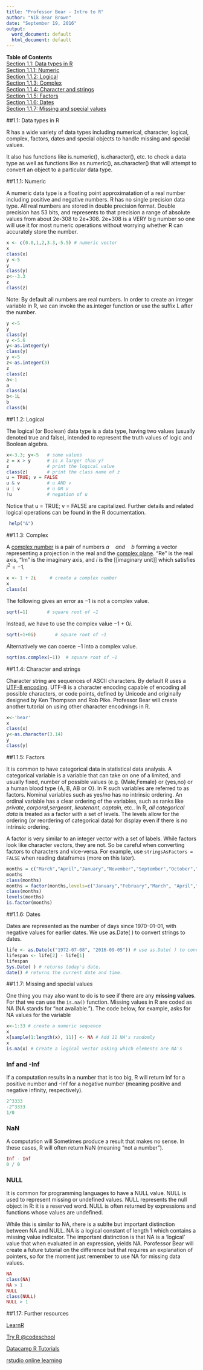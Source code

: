 ```yaml
---
title: "Professor Bear - Intro to R"
author: "Nik Bear Brown"
date: "September 19, 2016"
output:
  word_document: default
  html_document: default
---
```



**Table of Contents**  
[Section 1.1: Data types in R](#data-types-in-r)  
[Section 1.1.1: Numeric](#numeric)  
[Section 1.1.2: Logical](#logical)  
[Section 1.1.3: Complex](#complex)  
[Section 1.1.4: Character and strings](#character-and-strings)  
[Section 1.1.5: Factors](#factors)  
[Section 1.1.6: Dates](#dates)  
[Section 1.1.7: Missing and special values](#missing-and-special-values)  

##1.1: Data types in R  

R has a wide variety of data types including numerical, character, logical, complex, factors, dates and special objects to handle missing and special values. 

It also has functions like is.numeric(), is.character(), etc. to check a data type as well as functions like as.numeric(), as.character() that will attempt to convert an object to a particular data type.

##1.1.1: Numeric  

A numeric data type is a floating point approximatation of a real number including positive and negative numbers. R has no single precision data type. All real numbers are stored in double precision format. Double precision has 53 bits, and represents to that precision a range of absolute values from about 2e-308 to 2e+308. 2e+308 is a VERY big number so one will use it for most numeric operations without worrying whether R can accurately store the number.

```r
x <- c(0.0,1,2,3.3,-5.5) # numeric vector
x
class(x)
y <-5
y
class(y)
z<--3.3
z
class(z)
```

Note: By default all numbers are real numbers. In order to create an integer variable in R, we can invoke the as.integer function or use the suffix L after the number.

```r
y <-5
y
class(y)
y <-5.6
y<-as.integer(y) 
class(y)
y <-5
z<-as.integer(3) 
z
class(z)
a<-1
a
class(a)
b<-1L
b
class(b)
```

##1.1.2: Logical 

The logical (or Boolean) data type is a data type, having two values (usually denoted true and false), intended to represent the truth values of logic and Boolean algebra. 
 
```r
x<-3.3; y<-5   # some values 
z = x > y      # is x larger than y? 
z              # print the logical value 
class(z)       # print the class name of z 
u = TRUE; v = FALSE
u & v          # u AND v 
u | v          # u OR v 
!u             # negation of u 
```


Notice that u = TRUE; v = FALSE are capitalized. Further details and related logical operations can be found in the R documentation.

```r
 help("&")
```

##1.1.3: Complex  

A [complex number](https://en.wikipedia.org/wiki/Complex_number) is a pair of numbers $a \quad and \quad b$ forming a vector representing a projection in the real and the [complex plane](https://en.wikipedia.org/wiki/Complex_plane). "Re" is the real axis, "Im" is the imaginary axis, and $i$ is the [[imaginary unit]] which satisfies $i^2 = −1$.  

```r
x <- 1 + 2i     # create a complex number 
x
class(x)
```

The following gives an error as −1 is not a complex value.

```r
sqrt(−1)       # square root of −1 
```

Instead, we have to use the complex value −1 + 0$i$.

```r
sqrt(−1+0i)       # square root of −1 
```

Alternatively we can coerce −1 into a complex value.

```r
sqrt(as.complex(−1))  # square root of −1 
```


##1.1.4: Character and strings

Character string are sequences of ASCII characters. By default R uses a [UTF-8 encoding](https://en.wikipedia.org/wiki/UTF-8). UTF-8 is a character encoding capable of encoding all possible characters, or code points, defined by Unicode and originally designed by Ken Thompson and Rob Pike. Professor Bear will create another tutorial on using other character encodnings in R. 

```r
x<-'bear'
x
class(x)
y<-as.character(3.14)
y
class(y)
```

##1.1.5: Factors  

It is common to have categorical data in statistical data analysis. A categorical variable is a variable that can take on one of a limited, and usually fixed, number of possible values (e.g. {Male,Female} or {yes,no} or a human blood type {A, B, AB or O}. In R such variables are referred to as factors. Nominal variables such as yes/no has no intrinsic ordering. An ordinal variable has a clear ordering of the variables, such as ranks like *private*, *corporal*,*sergeant*, *lieutenant*, *captain*, etc.. In R, *all categorical data* is treated as a factor with a set of levels. The levels allow for the ordering (or reordering of categorical data) for display even if there is no intrinsic ordering.

A factor is very similar to an integer vector with a set of labels. While factors look like character vectors, they are not. So be careful when converting factors to characters and vice-versa. For example, use `stringsAsFactors = FALSE` when reading dataframes (more on this later).


```r
months = c("March","April","January","November","September","October","June","August","February","May","July","December")
months
class(months)
months = factor(months,levels=c("January","February","March", "April","May","June","July","August","September","October","November","December"),ordered=TRUE)
class(months)
levels(months)
is.factor(months)
```



##1.1.6: Dates  

Dates are represented as the number of days since 1970-01-01, with negative values for earlier dates. We use as.Date( ) to convert strings to dates.

```r
life <- as.Date(c("1972-07-08", "2016-09-05")) # use as.Date( ) to convert strings to dates 
lifespan <- life[2] - life[1]
lifespan
Sys.Date( ) # returns today's date. 
date() # returns the current date and time.
```

##1.1.7: Missing and special values  

One thing you may also want to do is to see if there are any **missing values**. For that we can use the `is.na()` function. Missing values in R are coded as NA (NA stands for “not available.”). The code below, for example, asks for NA values for the variable 


```r
x<-1:33 # create a numeric sequence
x
x[sample(1:length(x), 11)] <- NA # Add 11 NA's randomly
x
is.na(x) # Create a logical vector asking which elements are NA's 
```


### Inf and -Inf

If a computation results in a number that is too big, R will return Inf for a positive number and -Inf for a negative number (meaning positive and negative infinity, respectively).

```r
2^3333
-2^3333
1/0
```


### NaN

A computation will Sometimes produce a result that makes no sense.  In these cases, R will often return NaN (meaning “not a number”).

```r
Inf - Inf
0 / 0
```


### NULL

It is common for programming languages to have a NULL value. NULL is used to represent missing or undefined values. NULL represents the null object in R: it is a reserved word. NULL is often returned by expressions and functions whose values are undefined.

While this is similar to NA, rhere is a sublte but important distinction between  NA and NULL. NA is a logical constant of length 1 which contains a missing value indicator. The important distinction is that NA is a ‘logical’ value that when evaluated in an expression, yields NA. Porofessor Bear will create a future tutorial on the difference but that requires an explanation of pointers, so for the moment just remember to use NA for missing data values.

```r
NA
class(NA)
NA > 1
NULL
class(NULL)
NULL > 1
```

##1.17: Further resources  

[LearnR](https://youtu.be/p3i7Kz6C_-4?list=PLFAYD0dt5xCwDNFdrqeNoU9t-nhAWkbKe)  


[Try R @codeschool](http://tryr.codeschool.com)  

[Datacamp R Tutorials](https://www.datacamp.com/)   


[rstudio online learning](https://www.rstudio.com/online-learning/)  

